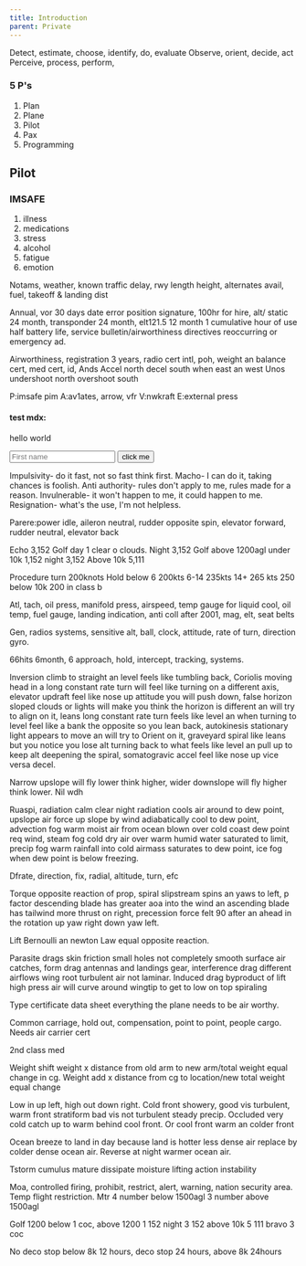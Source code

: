 ```yaml
---
title: Introduction
parent: Private
---
```


Detect, estimate, choose, identify, do, evaluate
Observe, orient, decide, act
Perceive, process, perform,

### 5 P's

1. Plan
2. Plane
3. Pilot
4. Pax
5. Programming

## Pilot

### IMSAFE

1. illness
2. medications
3. stress
4. alcohol
5. fatigue
6. emotion

Notams, weather, known traffic delay, rwy length height, alternates avail, fuel, takeoff & landing dist

Annual, vor 30 days date error position signature, 100hr for hire, alt/ static 24 month, transponder 24 month, elt121.5 12 month 1 cumulative hour of use half battery life, service bulletin/airworthiness directives reoccurring or emergency ad.

Airworthiness, registration 3 years, radio cert intl, poh, weight an balance
cert, med cert, id,
Ands Accel north decel south when east an west
Unos undershoot north overshoot south

P:imsafe pim
A:av1ates, arrow, vfr
V:nwkraft
E:external press

#### test mdx:

<div style={{ display:"grid", gridGap:"10px", maxWidth:"450px" }}>

<div style={{ background: "#1890ff33", padding: "5px", borderRadius: "5px" }}>
  hello world
</div>

<input className="input" placeholder="First name"></input>
<button className="button" type="primary">
  click me
</button>

</div>

Impulsivity- do it fast, not so fast think first. Macho- I can do it, taking chances is foolish. Anti authority- rules don't apply to me, rules made for a reason. Invulnerable- it won't happen to me, it could happen to me. Resignation- what's the use, I'm not helpless.

Parere:power idle, aileron neutral, rudder opposite spin, elevator forward, rudder neutral, elevator back

Echo 3,152
Golf day 1 clear o clouds. Night 3,152
Golf above 1200agl under 10k 1,152 night 3,152
Above 10k 5,111

Procedure turn 200knots
Hold below 6 200kts 6-14 235kts 14+ 265 kts
250 below 10k 200 in class b

Atl, tach, oil press, manifold press, airspeed, temp gauge for liquid cool, oil temp, fuel gauge, landing indication, anti coll after 2001, mag, elt, seat belts

Gen, radios systems, sensitive alt, ball, clock, attitude, rate of turn, direction gyro.

66hits 6month, 6 approach, hold, intercept, tracking, systems.

Inversion climb to straight an level feels like tumbling back, Coriolis moving head in a long constant rate turn will feel like turning on a different axis, elevator updraft feel like nose up attitude you will push down, false horizon sloped clouds or lights will make you think the horizon is different an will try to align on it, leans long constant rate turn feels like level an when turning to level feel like a bank the opposite so you lean back, autokinesis stationary light appears to move an will try to Orient on it, graveyard spiral like leans but you notice you lose alt turning back to what feels like level an pull up to keep alt deepening the spiral, somatogravic accel feel like nose up vice versa decel.

Narrow upslope will fly lower think higher, wider downslope will fly higher think lower. Nil wdh

Ruaspi, radiation calm clear night radiation cools air around to dew point, upslope air force up slope by wind adiabatically cool to dew point, advection fog warm moist air from ocean blown over cold coast dew point req wind, steam fog cold dry air over warm humid water saturated to limit, precip fog warm rainfall into cold airmass saturates to dew point, ice fog when dew point is below freezing.

Dfrate, direction, fix, radial, altitude, turn, efc

Torque opposite reaction of prop, spiral slipstream spins an yaws to left, p factor descending blade has greater aoa into the wind an ascending blade has tailwind more thrust on right, precession force felt 90 after an ahead in the rotation up yaw right down yaw left.

Lift Bernoulli an newton Law equal opposite reaction.

Parasite drags skin friction small holes not completely smooth surface air catches, form drag antennas and landings gear, interference drag different airflows wing root turbulent air not laminar.
Induced drag byproduct of lift high press air will curve around wingtip to get to low on top spiraling

Type certificate data sheet everything the plane needs to be air worthy.

Common carriage, hold out, compensation, point to point, people cargo. Needs air carrier cert

2nd class med

Weight shift weight x distance from old arm to new arm/total weight equal change in cg.
Weight add x distance from cg to location/new total weight equal change

Low in up left, high out down right. Cold front showery, good vis turbulent, warm front stratiform bad vis not turbulent steady precip. Occluded very cold catch up to warm behind cool front. Or cool front warm an colder front

Ocean breeze to land in day because land is hotter less dense air replace by colder dense ocean air. Reverse at night warmer ocean air.

Tstorm cumulus mature dissipate moisture lifting action instability

Moa, controlled firing, prohibit, restrict, alert, warning, nation security area. Temp flight restriction. Mtr 4 number below 1500agl 3 number above 1500agl

Golf 1200 below 1 coc, above 1200 1 152 night 3 152 above 10k 5 111 bravo 3 coc

No deco stop below 8k 12 hours, deco stop 24 hours, above 8k 24hours

